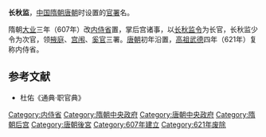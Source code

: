 '''长秋监'''，[[中国|中国]][[隋朝|隋朝]][[唐朝|唐朝]]时设置的[[官署|官署]]名。

隋朝[[大业_(年号)|大业]]三年（607年）改[[内侍省|内侍省]]置，掌后宫诸事，以[[长秋监令|长秋监令]]为长官，长秋监少令为次官，领[[掖庭署|掖庭]]、[[宫闱署|宫闱]]、[[奚官署|奚官]]三署。[[唐朝|唐朝]]初年沿置，[[唐高祖|高祖]][[武德|武德]]四年（621年）复称内侍省。

==参考文献==
*杜佑《通典·职官典》

[[Category:内侍省|Category:内侍省]]
[[Category:隋朝中央政府|Category:隋朝中央政府]]
[[Category:唐朝中央政府|Category:唐朝中央政府]]
[[Category:隋朝后宫|Category:隋朝后宫]]
[[Category:唐朝後宮|Category:唐朝後宮]]
[[Category:607年建立|Category:607年建立]]
[[Category:621年废除|Category:621年废除]]